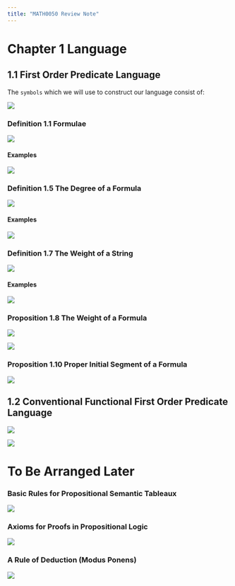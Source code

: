 ```yaml
---
title: "MATH0050 Review Note"
---
```


# **Chapter 1 Language**

## **1.1 First Order Predicate Language**

The `symbols` which we will use to construct our language consist of:

![](images/image-558609035.png){fig-alt="Definition of symbols" fig-align="left"}

### **Definition 1.1 Formulae**

![](images/image-1094387067.png){fig-alt="Definition of Formulae"}

#### **Examples**

![](images/image-2051659059.png){fig-alt="Formulae examples"}

### **Definition 1.5 The Degree of a Formula**

![](images/image-453010752.png){fig-alt="Degree definition"}

#### **Examples**

![](images/image-785851294.png)

### **Definition 1.7 The Weight of a String**

![](images/image-418888794.png)

#### **Examples**

![](images/image-1819370675.png)

### **Proposition 1.8 The Weight of a Formula**

![](images/image-880436097.png)

![](images/image-1823451496.png)

### **Proposition 1.10 Proper Initial Segment of a Formula**

![](images/image-504780429.png)

## **1.2 Conventional Functional First Order Predicate Language**

![](images/image-278639044.png)

![](images/image-1114518425.png)

# To Be Arranged Later

### **Basic Rules for Propositional Semantic Tableaux**

![](images/Basic%20rules%20for%20propositional%20semantic%20tableaux.png){fig-align="left"}

### **Axioms for Proofs in Propositional Logic**

![](images/image-460584132.png)

### **A Rule of Deduction (Modus Ponens)**

![](images/image-1302618482.png)
